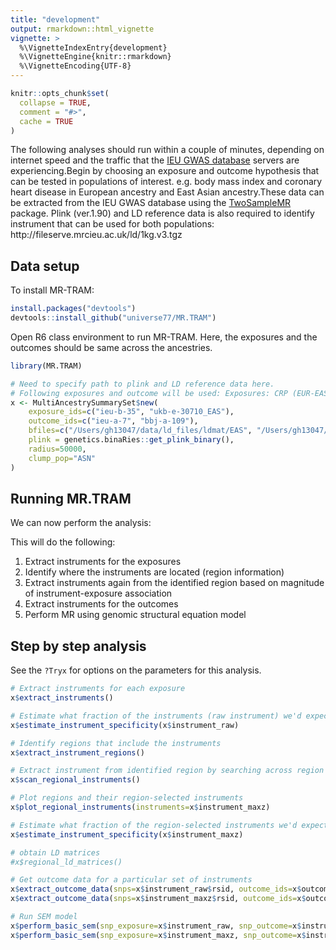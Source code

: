 ```yaml
---
title: "development"
output: rmarkdown::html_vignette
vignette: >
  %\VignetteIndexEntry{development}
  %\VignetteEngine{knitr::rmarkdown}
  %\VignetteEncoding{UTF-8}
---
```


```r
knitr::opts_chunk$set(
  collapse = TRUE,
  comment = "#>",
  cache = TRUE
)
```

The following analyses should run within a couple of minutes, depending on internet speed and the traffic that the [IEU GWAS database](https://gwas.mrcieu.ac.uk/) servers are experiencing.Begin by choosing an exposure and outcome hypothesis that can be tested in populations of interest. e.g. body mass index and coronary heart disease in European ancestry and East Asian ancestry.These data can be extracted from the IEU GWAS database using the [TwoSampleMR](https://mrcieu.github.io/TwoSampleMR/) package. Plink (ver.1.90) and LD reference data is also required to identify instrument that can be used for both populations: http://fileserve.mrcieu.ac.uk/ld/1kg.v3.tgz 


## Data setup

To install MR-TRAM:

```r
install.packages("devtools")
devtools::install_github("universe77/MR.TRAM")
```

Open R6 class environment to run MR-TRAM. Here, the exposures and the outcomes should be same across the ancestries. 

```r
library(MR.TRAM)

# Need to specify path to plink and LD reference data here.
# Following exposures and outcome will be used: Exposures: CRP (EUR-EAS); Outcomes: CHD (EUR-EAS)
x <- MultiAncestrySummarySet$new(
	exposure_ids=c("ieu-b-35", "ukb-e-30710_EAS"), 
	outcome_ids=c("ieu-a-7", "bbj-a-109"), 
	bfiles=c("/Users/gh13047/data/ld_files/ldmat/EAS", "/Users/gh13047/data/ld_files/ldmat/AFR"), 
	plink = genetics.binaRies::get_plink_binary(), 
	radius=50000, 
	clump_pop="ASN"
)
```

## Running MR.TRAM

We can now perform the analysis:

This will do the following:

1. Extract instruments for the exposures
2. Identify where the instruments are located (region information)
3. Extract instruments again from the identified region based on magnitude of instrument-exposure association
4. Extract instruments for the outcomes
5. Perform MR using genomic structural equation model


## Step by step analysis 
See the `?Tryx` for options on the parameters for this analysis. 
```r
# Extract instruments for each exposure
x$extract_instruments()

# Estimate what fraction of the instruments (raw instrument) we'd expect to replicate across the ancestries
x$estimate_instrument_specificity(x$instrument_raw)

# Identify regions that include the instruments
x$extract_instrument_regions()

# Extract instrument from identified region by searching across region for best associations
x$scan_regional_instruments()

# Plot regions and their region-selected instruments
x$plot_regional_instruments(instruments=x$instrument_maxz)

# Estimate what fraction of the region-selected instruments we'd expect to replicate
x$estimate_instrument_specificity(x$instrument_maxz)

# obtain LD matrices
#x$regional_ld_matrices()

# Get outcome data for a particular set of instruments
x$extract_outcome_data(snps=x$instrument_raw$rsid, outcome_ids=x$outcome_ids)
x$extract_outcome_data(snps=x$instrument_maxz$rsid, outcome_ids=x$outcome_ids)

# Run SEM model
x$perform_basic_sem(snp_exposure=x$instrument_raw, snp_outcome=x$instrument_outcome, p_exp=1, p_out=1)
x$perform_basic_sem(snp_exposure=x$instrument_maxz, snp_outcome=x$instrument_outcome, p_exp=1, p_out=1)

```
